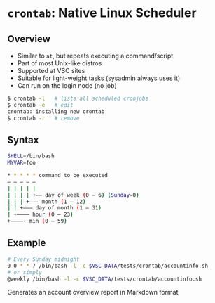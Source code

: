 # `crontab`: Native Linux Scheduler

## Overview

- Similar to `at`, but repeats executing a command/script
- Part of most Unix-like distros
- Supported at VSC sites
- Suitable for light-weight tasks (sysadmin always uses it)
- Can run on the login node (no job)

```bash
$ crontab -l   # lists all scheduled cronjobs
$ crontab -e   # edit
crontab: installing new crontab
$ crontab -r   # remove
```

## Syntax

```bash
SHELL=/bin/bash
MYVAR=foo

* * * * * command to be executed
– – – – –
| | | | |
| | | | +—– day of week (0 – 6) (Sunday=0)
| | | +——- month (1 – 12)
| | +——— day of month (1 – 31)
| +———– hour (0 – 23)
+————- min (0 – 59)
```

## Example

```bash
# Every Sunday midnight
0 0 * * 7 /bin/bash -l -c $VSC_DATA/tests/crontab/accountinfo.sh
# or simply
@weekly /bin/bash -l -c $VSC_DATA/tests/crontab/accountinfo.sh
```
Generates an account overview report in Markdown format